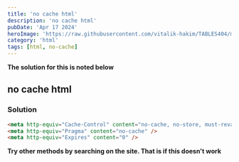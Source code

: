 ---
title: 'no cache html'
description: 'no cache html'
pubDate: 'Apr 17 2024'
heroImage: 'https://raw.githubusercontent.com/vitalik-hakim/TABLES404/main/error_b/HTML.png'
category: 'html'
tags: [html, no-cache]
---

**The solution for this is noted below**

## no cache html

### Solution

```html
<meta http-equiv="Cache-Control" content="no-cache, no-store, must-revalidate" />
<meta http-equiv="Pragma" content="no-cache" />
<meta http-equiv="Expires" content="0" />
```
**Try other methods by searching on the site. That is if this doesn't work**
